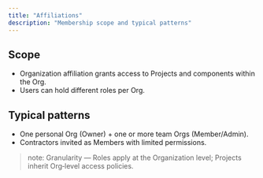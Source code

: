 ```yaml
---
title: "Affiliations"
description: "Membership scope and typical patterns"
---
```


## Scope

- Organization affiliation grants access to Projects and components within the Org.
- Users can hold different roles per Org.

## Typical patterns

- One personal Org (Owner) + one or more team Orgs (Member/Admin).
- Contractors invited as Members with limited permissions.

> note: Granularity — Roles apply at the Organization level; Projects inherit Org‑level access policies.